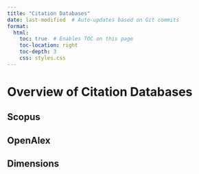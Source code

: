 ```yaml
---
title: "Citation Databases"
date: last-modified  # Auto-updates based on Git commits
format:
  html:
    toc: true  # Enables TOC on this page
    toc-location: right
    toc-depth: 3
    css: styles.css
---
```


# Overview of Citation Databases

## Scopus {#sec-scopus}

## OpenAlex {#sec-openalex}

## Dimensions {#sec-dimensions}

